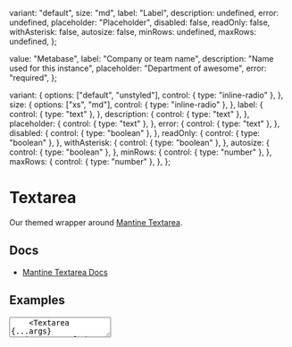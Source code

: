 
  variant: "default",
  size: "md",
  label: "Label",
  description: undefined,
  error: undefined,
  placeholder: "Placeholder",
  disabled: false,
  readOnly: false,
  withAsterisk: false,
  autosize: false,
  minRows: undefined,
  maxRows: undefined,
};

  value: "Metabase",
  label: "Company or team name",
  description: "Name used for this instance",
  placeholder: "Department of awesome",
  error: "required",
};

  variant: {
    options: ["default", "unstyled"],
    control: { type: "inline-radio" },
  },
  size: {
    options: ["xs", "md"],
    control: { type: "inline-radio" },
  },
  label: {
    control: { type: "text" },
  },
  description: {
    control: { type: "text" },
  },
  placeholder: {
    control: { type: "text" },
  },
  error: {
    control: { type: "text" },
  },
  disabled: {
    control: { type: "boolean" },
  },
  readOnly: {
    control: { type: "boolean" },
  },
  withAsterisk: {
    control: { type: "boolean" },
  },
  autosize: {
    control: { type: "boolean" },
  },
  minRows: {
    control: { type: "number" },
  },
  maxRows: {
    control: { type: "number" },
  },
};

<Meta
  title="Inputs/Textarea"
  component={Textarea}
  args={args}
  argTypes={argTypes}
/>

# Textarea

Our themed wrapper around [Mantine Textarea](https://mantine.dev/core/textarea/).

## Docs

- [Mantine Textarea Docs](https://mantine.dev/core/textarea/)

## Examples


  <Stack>
    <Textarea {...args} variant="default" />
    <Textarea {...args} variant="unstyled" />
  </Stack>
);


<Canvas>
  <Story name="Default">{Default}</Story>
</Canvas>

### Size - md

EmptyMd.args = {
  label: sampleArgs.label,
  placeholder: sampleArgs.placeholder,
};

<Canvas>
  <Story name="Empty, md">{EmptyMd}</Story>
</Canvas>

#### Filled

FilledMd.args = {
  defaultValue: sampleArgs.value,
  label: sampleArgs.label,
  placeholder: sampleArgs.placeholder,
};

<Canvas>
  <Story name="Filled, md">{FilledMd}</Story>
</Canvas>

#### Asterisk

AsteriskMd.args = {
  label: sampleArgs.label,
  placeholder: sampleArgs.placeholder,
  withAsterisk: true,
};

<Canvas>
  <Story name="Asterisk, md">{AsteriskMd}</Story>
</Canvas>

#### Description

DescriptionMd.args = {
  label: sampleArgs.label,
  description: sampleArgs.description,
  placeholder: sampleArgs.placeholder,
};

<Canvas>
  <Story name="Description, md">{DescriptionMd}</Story>
</Canvas>

#### Disabled

DisabledMd.args = {
  label: sampleArgs.label,
  description: sampleArgs.description,
  placeholder: sampleArgs.placeholder,
  disabled: true,
  withAsterisk: true,
};

<Canvas>
  <Story name="Disabled, md">{DisabledMd}</Story>
</Canvas>

#### Error

ErrorMd.args = {
  label: sampleArgs.label,
  description: sampleArgs.description,
  placeholder: sampleArgs.placeholder,
  error: sampleArgs.error,
  withAsterisk: true,
};

<Canvas>
  <Story name="Error, md">{ErrorMd}</Story>
</Canvas>

#### Read only

ReadOnlyMd.args = {
  defaultValue: sampleArgs.value,
  label: sampleArgs.label,
  description: sampleArgs.description,
  placeholder: sampleArgs.placeholder,
  readOnly: true,
};

<Canvas>
  <Story name="Read only, md">{ReadOnlyMd}</Story>
</Canvas>

#### Autosize

AutosizeMd.args = {
  label: sampleArgs.label,
  description: sampleArgs.description,
  placeholder: sampleArgs.placeholder,
  autosize: true,
};

<Canvas>
  <Story name="Autosize, md">{AutosizeMd}</Story>
</Canvas>

### Size - xs

EmptyXs.args = {
  ...EmptyMd.args,
  size: "xs",
};

<Canvas>
  <Story name="Empty, xs">{EmptyXs}</Story>
</Canvas>

#### Filled

FilledXs.args = {
  ...FilledMd.args,
  size: "xs",
};

<Canvas>
  <Story name="Filled, xs">{FilledXs}</Story>
</Canvas>

#### Asterisk

AsteriskXs.args = {
  ...AsteriskMd.args,
  size: "xs",
};

<Canvas>
  <Story name="Asterisk, xs">{AsteriskXs}</Story>
</Canvas>

#### Description

DescriptionXs.args = {
  ...DescriptionMd.args,
  size: "xs",
};

<Canvas>
  <Story name="Description, xs">{DescriptionXs}</Story>
</Canvas>

#### Disabled

DisabledXs.args = {
  ...DisabledMd.args,
  size: "xs",
};

<Canvas>
  <Story name="Disabled, xs">{DisabledXs}</Story>
</Canvas>

#### Error

ErrorXs.args = {
  ...ErrorMd.args,
  size: "xs",
};

<Canvas>
  <Story name="Error, xs">{ErrorXs}</Story>
</Canvas>

#### Read only

ReadOnlyXs.args = {
  ...ReadOnlyMd.args,
  size: "xs",
};

<Canvas>
  <Story name="Read only, xs">{ReadOnlyXs}</Story>
</Canvas>

#### Autosize

AutosizeXs.args = {
  ...AutosizeXs.args,
  size: "xs",
};

<Canvas>
  <Story name="Autosize, xs">{AutosizeXs}</Story>
</Canvas>

